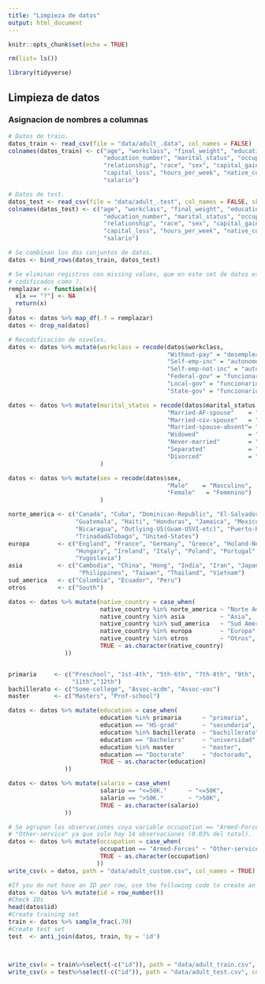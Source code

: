 ---
title: "Limpieza de datos"
output: html_document
---

```{r setup, include=FALSE}
knitr::opts_chunk$set(echo = TRUE)
```

```{r}
rm(list= ls())
```


```{r}
library(tidyverse)
```

## Limpieza de datos

### Asignacion de nombres a columnas
```{r}
# Datos de train.
datos_train <- read_csv(file = "data/adult_.data", col_names = FALSE)
colnames(datos_train) <- c("age", "workclass", "final_weight", "education",
                           "education_number", "marital_status", "occupation",
                           "relationship", "race", "sex", "capital_gain",
                           "capital_loss", "hours_per_week", "native_country",
                           "salario")

# Datos de test.
datos_test <- read_csv(file = "data/adult_.test", col_names = FALSE, skip = 1)
colnames(datos_test) <- c("age", "workclass", "final_weight", "education",
                           "education_number", "marital_status", "occupation",
                           "relationship", "race", "sex", "capital_gain",
                           "capital_loss", "hours_per_week", "native_country",
                           "salario")

# Se combinan los dos conjuntos de datos.
datos <- bind_rows(datos_train, datos_test)

# Se eliminan registros con missing values, que en este set de datos están 
# codificados como ?.
remplazar <- function(x){
  x[x == "?"] <- NA
  return(x)
}
datos <- datos %>% map_df(.f = remplazar)
datos <- drop_na(datos)

# Recodificación de niveles.
datos <- datos %>% mutate(workclass = recode(datos$workclass,
                                             "Without-pay" = "desempleado",
                                             "Self-emp-inc" = "autonomo",
                                             "Self-emp-not-inc" = "autonomo",
                                             "Federal-gov" = "funcionario",
                                             "Local-gov" = "funcionario",
                                             "State-gov" = "funcionario"))

datos <- datos %>% mutate(marital_status = recode(datos$marital_status,
                                             "Married-AF-spouse"    = "casado",
                                             "Married-civ-spouse"   = "casado",
                                             "Married-spouse-absent"= "casado",
                                             "Widowed"              = "separado",
                                             "Never-married"        = "soltero",
                                             "Separated"            = "separado",
                                             "Divorced"             = "separado")
                          )

datos <- datos %>% mutate(sex = recode(datos$sex,
                                             "Male"    = "Masculino",
                                             "Female"   = "Femenino")
                          )

norte_america <- c("Canada", "Cuba", "Dominican-Republic", "El-Salvador",
                   "Guatemala", "Haiti", "Honduras", "Jamaica", "Mexico",
                   "Nicaragua", "Outlying-US(Guam-USVI-etc)", "Puerto-Rico",
                   "Trinadad&Tobago", "United-States")
europa        <- c("England", "France", "Germany", "Greece", "Holand-Netherlands",
                   "Hungary", "Ireland", "Italy", "Poland", "Portugal", "Scotland",
                   "Yugoslavia")
asia          <- c("Cambodia", "China", "Hong", "India", "Iran", "Japan", "Laos",
                    "Philippines", "Taiwan", "Thailand", "Vietnam")
sud_america   <- c("Columbia", "Ecuador", "Peru")
otros         <- c("South")

datos <- datos %>% mutate(native_country = case_when(
                          native_country %in% norte_america ~ "Norte America",
                          native_country %in% asia          ~ "Asia",
                          native_country %in% sud_america   ~ "Sud America",
                          native_country %in% europa        ~ "Europa",
                          native_country %in% otros         ~ "Otros",
                          TRUE ~ as.character(native_country)
                ))


primaria     <- c("Preschool", "1st-4th", "5th-6th", "7th-8th", "9th", "10th",
                  "11th","12th")
bachillerato <- c("Some-college", "Assoc-acdm", "Assoc-voc")
master       <- c("Masters", "Prof-school")

datos <- datos %>% mutate(education = case_when(
                          education %in% primaria      ~ "primaria",
                          education == "HS-grad"       ~ "secundaria",
                          education %in% bachillerato  ~ "bachillerato",
                          education == "Bachelors"     ~ "universidad",
                          education %in% master        ~ "master",
                          education == "Doctorate"     ~ "doctorado",
                          TRUE ~ as.character(education)
                ))

datos <- datos %>% mutate(salario = case_when(
                          salario == "<=50K."      ~ "<=50K",
                          salario == ">50K."       ~ ">50K",
                          TRUE ~ as.character(salario)
                ))

# Se agrupan las observaciones cuya variable occupation == "Armed-Forces" con 
# "Other-service" ya que solo hay 14 observaciones (0.03% del total).
datos <- datos %>% mutate(occupation = case_when(
                          occupation == "Armed-Forces" ~ "Other-service",
                          TRUE ~ as.character(occupation)
                         ))
write_csv(x = datos, path = "data/adult_custom.csv", col_names = TRUE)
```
```{r}
#If you do not have an ID per row, use the following code to create an ID
datos <- datos %>% mutate(id = row_number())
#Check IDs
head(datos$id)
#Create training set
train <- datos %>% sample_frac(.70)
#Create test set
test  <- anti_join(datos, train, by = 'id')



write_csv(x = train%>%select(-c("id")), path = "data/adult_train.csv", col_names = TRUE)
write_csv(x = test%>%select(-c("id")), path = "data/adult_test.csv", col_names = TRUE)
```

